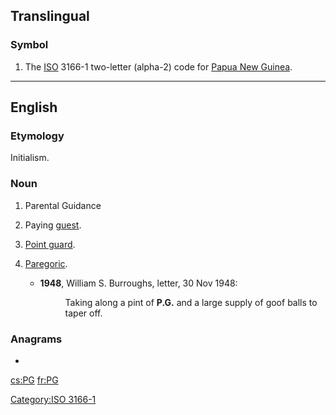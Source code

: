{{also|pg|Pg|pg.|.pg}}
==Translingual==
===Symbol===
{{infl|mul|symbol}}
# The [[ISO]] 3166-1 two-letter (alpha-2) code for [[Papua New Guinea]].

[[Category:ISO 3166-1]]
----

==English==
===Etymology===
Initialism.

===Noun===
{{en-noun}}

# {{British|US}} Parental Guidance {{qualifier|used to rate [[motion picture]]s that may be viewed by [[minor]]s at their parents' discretion}}
# {{context|chiefly|_|UK}} Paying [[guest]].
# {{basketball}} [[point guard|Point guard]].
# {{slang}} [[paregoric|Paregoric]].
#*'''1948''', William S. Burroughs, letter, 30 Nov 1948:
#*:Taking along a pint of '''P.G.''' and a large supply of goof balls to taper off.

===Anagrams===
* {{alphagram|[[GP#English|GP]]}} 


[[cs:PG]]
[[fr:PG]]
